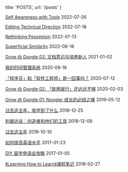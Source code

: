
  title: 'POSTS',
  url: '/posts'
}


[Self Awareness with Tools](/posts/self-awareness-with-tools) <time>2022-07-26</time>

[Editing Technical Direction](/posts/edit-tech-direction) <time>2022-07-18</time>

[Rethinking Pessimism](/posts/rethink-pessimism) <time>2022-07-13</time>

[Superficial Similarity](/posts/superficial-similarity) <time>2022-06-16</time>

[Grow @ Google 03: 文档意识与培养新人](/posts/grow-at-google-03) <time>2021-01-02</time>

[我的时间管理系统](/posts/my-time-management-system-2020) <time>2020-08-16</time>

[「程序员」和「软件工程师」是一回事吗？](/posts/programming-vs-software-engineering) <time>2020-07-12</time>

[Grow @ Google 02: 「能用就行」还远远不够](/posts/grow-at-google-02) <time>2020-02-03</time>

[Grow @ Google 01: Noogler 成长的必经之痛](/posts/grow-at-google-01) <time>2019-05-12</time>

[过去这五年，我学到了什么](/posts/five-year-learning-2013-2018) <time>2018-12-25</time>

[利器访谈：创造者和他们的工具](/posts/liqi-interview) <time>2018-12-09</time>

[过去这五年](/posts/five-year-summary-2013-2018) <time>2018-10-10</time>

[如何提高英语水平](/posts/improve-english) <time>2017-01-23</time>

[DIY 留学申请全攻略](/posts/gradapply-diy) <time>2017-01-05</time>

[《Learning How to Learn》课程笔记](/posts/notes-learning-how-to-learn) <time>2016-02-27</time>